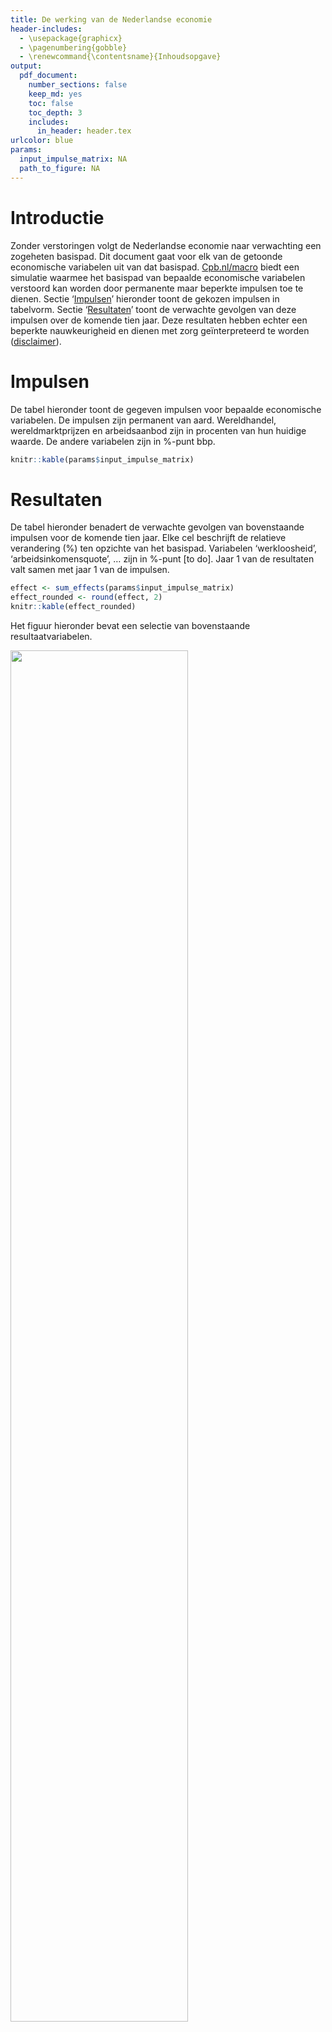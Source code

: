 ```yaml
---
title: De werking van de Nederlandse economie
header-includes:
  - \usepackage{graphicx}
  - \pagenumbering{gobble}
  - \renewcommand{\contentsname}{Inhoudsopgave}
output:
  pdf_document:
    number_sections: false
    keep_md: yes
    toc: false
    toc_depth: 3
    includes:
      in_header: header.tex
urlcolor: blue
params:
  input_impulse_matrix: NA
  path_to_figure: NA
---
```


# Introductie
Zonder verstoringen volgt de Nederlandse economie naar verwachting een zogeheten basispad. Dit document gaat voor elk van de getoonde economische variabelen uit van dat basispad. [Cpb.nl/macro](https://cpb.nl/macro) biedt een simulatie waarmee het basispad van bepaalde economische variabelen verstoord kan worden door permanente maar beperkte impulsen toe te dienen. Sectie '[Impulsen](#impulsen)' hieronder toont de gekozen impulsen in tabelvorm. Sectie '[Resultaten](#resultaten)' toont de verwachte gevolgen van deze impulsen over de komende tien jaar. Deze resultaten hebben echter een beperkte nauwkeurigheid en dienen met zorg geïnterpreteerd te worden ([disclaimer](#disclaimer)).

# Impulsen
De tabel hieronder toont de gegeven impulsen voor bepaalde economische variabelen. De impulsen zijn permanent van aard. Wereldhandel, wereldmarktprijzen en arbeidsaanbod zijn in procenten van hun huidige waarde. De andere variabelen zijn in %-punt bbp.

```r
knitr::kable(params$input_impulse_matrix)
```

<!-- , format.args = list(decimal.mark = ',', big.mark = "'") -->
<!-- \newpage -->
# Resultaten
De tabel hieronder benadert de verwachte gevolgen van bovenstaande impulsen voor de komende tien jaar. Elke cel beschrijft de relatieve verandering (%) ten opzichte van het basispad. Variabelen 'werkloosheid', 'arbeidsinkomensquote', ... zijn in %-punt [to do]. Jaar 1 van de resultaten valt samen met jaar 1 van de impulsen.

```r
effect <- sum_effects(params$input_impulse_matrix)
effect_rounded <- round(effect, 2)
knitr::kable(effect_rounded)
```

Het figuur hieronder bevat een selectie van bovenstaande resultaatvariabelen.

![](`r params$path_to_figure`){ width=75% }\


# Disclaimer
Dit document dient slechts educatieve doeleinden. Het doel is de lezer inzicht te geven in de werking van de Nederlandse economie. De resultaten zijn een benadering van de verwachte gevolgen van de gegeven impulsen. Deze benadering stoelt op aannames, een econometrisch model en software, welke alledrie onderhevig zijn aan fouten. Aan de resultaten kan dan ook geen enkel recht worden ontleend.
